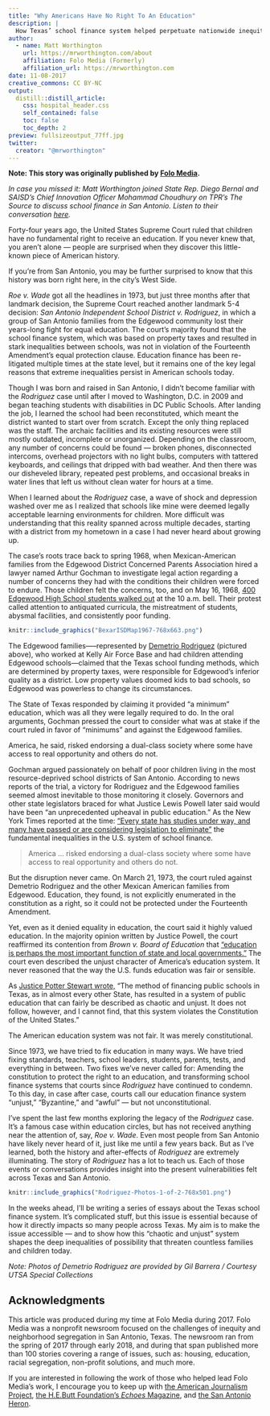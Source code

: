 ```yaml
---
title: "Why Americans Have No Right To An Education"
description: |
  How Texas’ school finance system helped perpetuate nationwide inequity.
author:
  - name: Matt Worthington 
    url: https://mrworthington.com/about
    affiliation: Folo Media (Formerly)
    affiliation_url: https://mrworthington.com
date: 11-08-2017
creative_commons: CC BY-NC
output:
  distill::distill_article:
    css: hospital_header.css
    self_contained: false
    toc: false
    toc_depth: 2
preview: fullsizeoutput_77ff.jpg
twitter:
  creator: "@mrworthington"
---
```


**Note: This story was originally published by [Folo Media](https://www.folomedia.org/past-and-present/).**

_In case you missed it: Matt Worthington joined State Rep. Diego Bernal and SAISD’s Chief Innovation Officer Mohammad Choudhury on TPR’s The Source to discuss school finance in San Antonio. Listen to their conversation [here](http://tpr.org/post/texas-has-broken-school-finance-system-can-it-be-fixed)._

Forty-four years ago, the United States Supreme Court ruled that children have no fundamental right to receive an education. If you never knew that, you aren’t alone — people are surprised when they discover this little-known piece of American history.

If you’re from San Antonio, you may be further surprised to know that this history was born right here, in the city’s West Side.

_Roe v. Wade_ got all the headlines in 1973, but just three months after that landmark decision, the Supreme Court reached another landmark 5-4 decision: _San Antonio Independent School District v. Rodriguez_, in which a group of San Antonio families from the Edgewood community lost their years-long fight for equal education. The court’s majority found that the school finance system, which was based on property taxes and resulted in stark inequalities between schools, was not in violation of the Fourteenth Amendment’s equal protection clause. Education finance has been re-litigated multiple times at the state level, but it remains one of the key legal reasons that extreme inequalities persist in American schools today.

Though I was born and raised in San Antonio, I didn’t become familiar with the _Rodriguez_ case until after I moved to Washington, D.C. in 2009 and began teaching students with disabilities in DC Public Schools. After landing the job, I learned the school had been reconstituted, which meant the district wanted to start over from scratch. Except the only thing replaced was the staff. The archaic facilities and its existing resources were still mostly outdated, incomplete or unorganized. Depending on the classroom, any number of concerns could be found — broken phones, disconnected intercoms, overhead projectors with no light bulbs, computers with tattered keyboards, and ceilings that dripped with bad weather. And then there was our disheveled library, repeated pest problems, and occasional breaks in water lines that left us without clean water for hours at a time.

When I learned about the _Rodriguez_ case, a wave of shock and depression washed over me as I realized that schools like mine were deemed legally acceptable learning environments for children. More difficult was understanding that this reality spanned across multiple decades, starting with a district from my hometown in a case I had never heard about growing up.

The case’s roots trace back to spring 1968, when Mexican-American families from the Edgewood District Concerned Parents Association hired a lawyer named Arthur Gochman to investigate legal action regarding a number of concerns they had with the conditions their children were forced to endure. Those children felt the concerns, too, and on May 16, 1968, [400 Edgewood High School students walked out](http://www.expressnews.com/150years/education-health/article/In-1968-students-here-defied-prejudice-and-6446428.php) at the 10 a.m. bell. Their protest called attention to antiquated curricula, the mistreatment of students, abysmal facilities, and consistently poor funding.

```r
knitr::include_graphics("BexarISDMap1967-768x663.png")
```

The Edgewood families—--represented by [Demetrio Rodriguez](http://www.mysanantonio.com/news/local_news/article/Rodriguez-who-fought-for-equality-dies-at-87-4456618.php) (pictured above), who worked at Kelly Air Force Base and had children attending Edgewood schools—claimed that the Texas school funding methods, which are determined by property taxes, were responsible for Edgewood’s inferior quality as a district. Low property values doomed kids to bad schools, so Edgewood was powerless to change its circumstances.

The State of Texas responded by claiming it provided “a minimum” education, which was all they were legally required to do. In the oral arguments, Gochman pressed the court to consider what was at stake if the court ruled in favor of “minimums” and against the Edgewood families.

America, he said, risked endorsing a dual-class society where some have access to real opportunity and others do not.

Gochman argued passionately on behalf of poor children living in the most resource-deprived school districts of San Antonio. According to news reports of the trial, a victory for Rodriguez and the Edgewood families seemed almost inevitable to those monitoring it closely. Governors and other state legislators braced for what Justice Lewis Powell later said would have been “an unprecedented upheaval in public education.” As the New York Times reported at the time: [“Every state has studies under way, and many have passed or are considering legislation to eliminate”](https://www.nytimes.com/1973/03/22/archives/courts-school-ruling-gives-states-breathing-spell-on-taxes-and.html) the fundamental inequalities in the U.S. system of school finance.

> America … risked endorsing a dual-class society where some have access to real opportunity and others do not. 

But the disruption never came. On March 21, 1973, the court ruled against Demetrio Rodriguez and the other Mexican American families from Edgewood. Education, they found, is not explicitly enumerated in the constitution as a right, so it could not be protected under the Fourteenth Amendment.

Yet, even as it denied equality in education, the court said it highly valued education. In the majority opinion written by Justice Powell, the court reaffirmed its contention from _Brown v. Board of Education_ that [“education is perhaps the most important function of state and local governments.”](https://scholar.google.com/scholar_case?case=13531894237346705488&q=MR.+JUSTICE+WHITE,+with+whom+MR.+JUSTICE+DOUGLAS+and+MR.+JUSTICE+BRENNAN+join,+dissenting.%0A%0AThe+Texas+public+schools+are+financed+through+a+combination+of+state+funding,+local+property+tax+revenue,+and+some+federal+funds.+%5BFootnote+3/1%5D+Concededly,+the+sys&hl=en&as_sdt=6,44#p29) The court even described the unjust character of America’s education system. It never reasoned that the way the U.S. funds education was fair or sensible.

As [Justice Potter Stewart wrote,](https://scholar.google.com/scholar_case?case=13531894237346705488&q=MR.+JUSTICE+WHITE,+with+whom+MR.+JUSTICE+DOUGLAS+and+MR.+JUSTICE+BRENNAN+join,+dissenting.%0A%0AThe+Texas+public+schools+are+financed+through+a+combination+of+state+funding,+local+property+tax+revenue,+and+some+federal+funds.+%5BFootnote+3/1%5D+Concededly,+the+sys&hl=en&as_sdt=6,44#p59) “The method of financing public schools in Texas, as in almost every other State, has resulted in a system of public education that can fairly be described as chaotic and unjust. It does not follow, however, and I cannot find, that this system violates the Constitution of the United States.”

The American education system was not fair. It was merely constitutional.

Since 1973, we have tried to fix education in many ways. We have tried fixing standards, teachers, school leaders, students, parents, tests, and everything in between. Two fixes we’ve never called for: Amending the constitution to protect the right to an education, and transforming school finance systems that courts since _Rodriguez_ have continued to condemn. To this day, in case after case, courts call our education finance system “unjust,” “Byzantine,” and “awful” — but not unconstitutional.

I’ve spent the last few months exploring the legacy of the _Rodriguez_ case. It’s a famous case within education circles, but has not received anything near the attention of, say, _Roe v. Wade_. Even most people from San Antonio have likely never heard of it, just like me until a few years back. But as I’ve learned, both the history and after-effects of _Rodriguez_ are extremely illuminating. The story of _Rodriguez_ has a lot to teach us. Each of those events or conversations provides insight into the present vulnerabilities felt across Texas and San Antonio.

```r
knitr::include_graphics("Rodriguez-Photos-1-of-2-768x501.png")
```

In the weeks ahead, I’ll be writing a series of essays about the Texas school finance system. It’s complicated stuff, but this issue is essential because of how it directly impacts so many people across Texas. My aim is to make the issue accessible — and to show how this “chaotic and unjust” system shapes the deep inequalities of possibility that threaten countless families and children today.

_Note: Photos of Demetrio Rodriguez are provided by Gil Barrera / Courtesy UTSA Special Collections_

## Acknowledgments {.appendix}

This article was produced during my time at Folo Media during 2017. Folo Media was a nonprofit newsroom focused on the challenges of inequity and neighborhood segregation in San Antonio, Texas. The newsroom ran from the spring of 2017 through early 2018, and during that span published more than 100 stories covering a range of issues, such as: housing, education, racial segregation, non-profit solutions, and much more.

If you are interested in following the work of those who helped lead Folo Media's work, I encourage you to keep up with [the American Journalism Project](http://www.theajp.org), [the H.E.Butt Foundation's *Echoes* Magazine](https://echoes.hebfdn.org), and [the San Antonio Heron](https://saheron.com).



